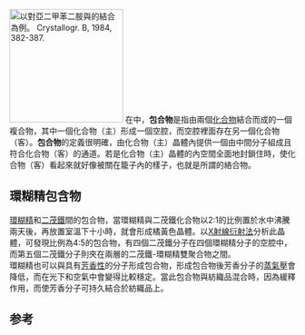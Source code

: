 {{expand|time=2014-01-17T14:18:42+00:00}}
[[File:Cucurbit-6-uril ActaCrystallB-Stru 1984 382.jpg|thumbnail|200px|以對亞二甲苯二胺與{{le|葫蘆脲|Cucurbituril}}的結合為例。<br />
Crystallogr. B, 1984, 382-387.]]
在{{le|主客化學|Host–guest chemistry}}中，'''包合物'''是指由兩個[[化合物|化合物]]結合而成的一個複合物，其中一個化合物（主）形成一個空腔，而空腔裡面存在另一個化合物（客）。'''包合物'''的定義很明確，由化合物（主）晶體內提供一個由中間分子組成且符合化合物（客）的通道。若是化合物（主）晶體的內空間全面地封鎖住時，使化合物（客）看起來就好像被關在籠子內的樣子，也就是所謂的絡合物。

== 環糊精包含物 ==
[[環糊精|環糊精]]和[[二茂鐵|二茂鐵]]間的包合物，當環糊精與二茂鐵化合物以2:1的比例置於水中沸騰兩天後，再放置室溫下十小時，就會形成橘黃色晶體。以[[X射線衍射法|X射線衍射法]]分析此晶體，可發現比例為4:5的包合物，有四個二茂鐵分子在四個環糊精分子的空腔中，而第五個二茂鐵分子則夾在兩層的二茂鐵-環糊精雙聚合物之間。<br />
環糊精也可以與具有[[芳香性|芳香性]]的分子形成包合物，形成包合物後芳香分子的[[蒸氣壓|蒸氣壓]]會降低，而在光下和空氣中會變得比較穩定。當此包合物與紡織品混合時，因為緩釋作用，而使芳香分子可持久結合於紡織品上。

== 参考 ==
<references/>{{Authority control}}